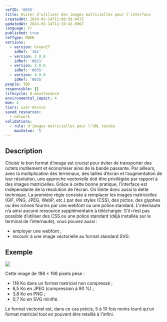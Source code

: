 ```yaml
---
refID: '0035'
title: Eviter d'utiliser des images matricielles pour l'interface
createdAt: 2024-02-14T11:08:58.047Z
updatedAt: 2024-02-14T11:10:43.896Z
language: fr
published: true
refType: RWEB
versions:
  - version: GreenIT
    idRef: '161'
  - version: 2.0.0
    idRef: '0021'
  - version: 3.0.0
    idRef: '0035'
  - version: 4.0.0
    idRef: '0035'
people: TBD
responsible: []
lifecycle: 8-maintenance
environmental_impact: 4
moe: 4
tiers: user-device
saved_resources:
  - network
validations:
  - rule: d'images matricielles pour l'URL testée
    maxValue: '5'
---
```


## Description

Choisir le bon format d’image est crucial pour éviter de transporter des octets inutilement et économiser ainsi de la bande passante.
Par ailleurs, avec la multiplication des terminaux, des tailles d’écran et l’augmentation de leur résolution, une approche vectorielle
doit être privilégiée par rapport à des images matricielles.
Grâce à cette bonne pratique, l’interface est indépendante de la résolution de l’écran. On limite donc aussi la dette technique.
La première règle consiste à remplacer les images matricielles (GIF, PNG, JPEG, WebP, etc.) par des styles (CSS), des pictos,
des glyphes ou des icônes fournis par une webfont ou une police standard. L’internaute n’a ainsi aucune ressource supplémentaire à télécharger.
S’il n’est pas possible d’utiliser des CSS ou une police standard (déjà installée sur le terminal de l’internaute), vous pouvez aussi :

* employer une webfont ;
* recourir à une image vectorielle au format standard SVG.

## Exemple

![](/src/assets/img.png)

Cette image de 198 × 198 pixels pèse :

* 118 Ko dans un format matriciel non compressé ;
* 6,5 Ko en JPEG (compression à 90 %) ;
* 3,8 Ko en PNG ;
* 0,7 Ko en SVG minifié.

Le format vectoriel est, dans ce cas précis, 5 à 10 fois moins lourd qu’un format matriciel tout en pouvant être retaillé à l’infini.
